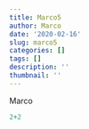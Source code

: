 ```yaml
---
title: Marco5
author: Marco
date: '2020-02-16'
slug: marco5
categories: []
tags: []
description: ''
thumbnail: ''
---
```

Marco
```r
2+2
```

